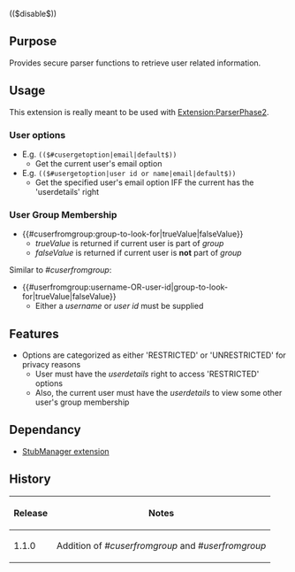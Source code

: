 (($disable$))
{{Extension
|name        = UserTools
|status      = beta
|type        = extended syntax
|author      = [[user:jldupont|Jean-Lou Dupont]]
|image       =
|version     = 1.1.0
|update      =
|mediawiki   = 1.10, 1.11
|download    = [http://mediawiki.googlecode.com/svn/tags/ParserExt/UserTools SVN]
|readme      =
|changelog   = See SVN ($Id$)
|description = 
|parameters  =
|rights      =
|example     =
}}
== Purpose==
Provides secure parser functions to retrieve user related information.

== Usage ==
This extension is really meant to be used with [[Extension:ParserPhase2]].

=== User options ===
* E.g. <code>(($#cusergetoption|email|default$))</code>
** Get the current user's email option
* E.g. <code>(($#usergetoption|user id or name|email|default$))</code>
** Get the specified user's email option IFF the current has the 'userdetails' right

=== User Group Membership ===
* <nowiki>{{#cuserfromgroup:group-to-look-for|trueValue|falseValue}}</nowiki>
** ''trueValue'' is returned if current user is part of ''group''
** ''falseValue'' is returned if current user is '''not''' part of ''group''

Similar to ''#cuserfromgroup'':
* <nowiki>{{#userfromgroup:username-OR-user-id|group-to-look-for|trueValue|falseValue}}</nowiki>
** Either a ''username'' or ''user id'' must be supplied

== Features ==
* Options are categorized as either 'RESTRICTED' or 'UNRESTRICTED' for privacy reasons
** User must have the ''userdetails'' right to access 'RESTRICTED' options
** Also, the current user must have the ''userdetails'' to view some other user's group membership

== Dependancy ==
* [[Extension:StubManager|StubManager extension]]

{{Pear|ParserExt}}

== History ==
{|border=1
! Release !! Notes
|-
| 1.1.0 || Addition of ''#cuserfromgroup'' and ''#userfromgroup''
|}
